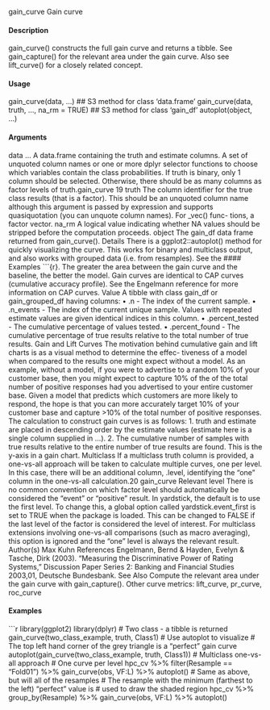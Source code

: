 

gain_curve
Gain curve

#### Description

gain_curve() constructs the full gain curve and returns a tibble. See gain_capture() for the
relevant area under the gain curve. Also see lift_curve() for a closely related concept.

#### Usage

gain_curve(data, ...)
## S3 method for class 'data.frame'
gain_curve(data, truth, ..., na_rm = TRUE)
## S3 method for class 'gain_df'
autoplot(object, ...)

#### Arguments

data
...
A data.frame containing the truth and estimate columns.
A set of unquoted column names or one or more dplyr selector functions to
choose which variables contain the class probabilities. If truth is binary, only
1 column should be selected. Otherwise, there should be as many columns as
factor levels of truth.gain_curve 19
truth The column identifier for the true class results (that is a factor). This should be
an unquoted column name although this argument is passed by expression and
supports quasiquotation (you can unquote column names). For _vec() func-
tions, a factor vector.
na_rm A logical value indicating whether NA values should be stripped before the
computation proceeds.
object The gain_df data frame returned from gain_curve().
Details
There is a ggplot2::autoplot() method for quickly visualizing the curve. This works for binary
and multiclass output, and also works with grouped data (i.e. from resamples). See the 
#### Examples
```{r}.
The greater the area between the gain curve and the baseline, the better the model.
Gain curves are identical to CAP curves (cumulative accuracy profile). See the Engelmann reference
for more information on CAP curves.
Value
A tibble with class gain_df or gain_grouped_df having columns:
• .n - The index of the current sample.
• .n_events - The index of the current unique sample. Values with repeated estimate values
are given identical indices in this column.
• .percent_tested - The cumulative percentage of values tested.
• .percent_found - The cumulative percentage of true results relative to the total number of
true results.
Gain and Lift Curves
The motivation behind cumulative gain and lift charts is as a visual method to determine the effec-
tiveness of a model when compared to the results one might expect without a model. As an example,
without a model, if you were to advertise to a random 10% of your customer base, then you might
expect to capture 10% of the of the total number of positive responses had you advertised to your
entire customer base. Given a model that predicts which customers are more likely to respond, the
hope is that you can more accurately target 10% of your customer base and capture >10% of the
total number of positive responses.
The calculation to construct gain curves is as follows:
1. truth and estimate are placed in descending order by the estimate values (estimate here
is a single column supplied in ...).
2. The cumulative number of samples with true results relative to the entire number of true results
are found. This is the y-axis in a gain chart.
Multiclass
If a multiclass truth column is provided, a one-vs-all approach will be taken to calculate multiple
curves, one per level. In this case, there will be an additional column, .level, identifying the "one"
column in the one-vs-all calculation.20
gain_curve
Relevant level
There is no common convention on which factor level should automatically be considered the
"event" or "positive" result. In yardstick, the default is to use the first level. To change this, a
global option called yardstick.event_first is set to TRUE when the package is loaded. This can
be changed to FALSE if the last level of the factor is considered the level of interest. For multiclass
extensions involving one-vs-all comparisons (such as macro averaging), this option is ignored and
the "one" level is always the relevant result.
Author(s)
Max Kuhn
References
Engelmann, Bernd & Hayden, Evelyn & Tasche, Dirk (2003). "Measuring the Discriminative Power
of Rating Systems," Discussion Paper Series 2: Banking and Financial Studies 2003,01, Deutsche
Bundesbank.
See Also
Compute the relevant area under the gain curve with gain_capture().
Other curve metrics: lift_curve, pr_curve, roc_curve

#### Examples
```r
library(ggplot2)
library(dplyr)
# Two class - a tibble is returned
gain_curve(two_class_example, truth, Class1)
# Use autoplot to visualize
# The top left hand corner of the grey triangle is a "perfect" gain curve
autoplot(gain_curve(two_class_example, truth, Class1))
# Multiclass one-vs-all approach
# One curve per level
hpc_cv %>%
filter(Resample == "Fold01") %>%
gain_curve(obs, VF:L) %>%
autoplot()
# Same as above, but will all of the resamples
# The resample with the minimum (farthest to the left) "perfect" value is
# used to draw the shaded region
hpc_cv %>%
group_by(Resample) %>%
gain_curve(obs, VF:L) %>%
autoplot()
